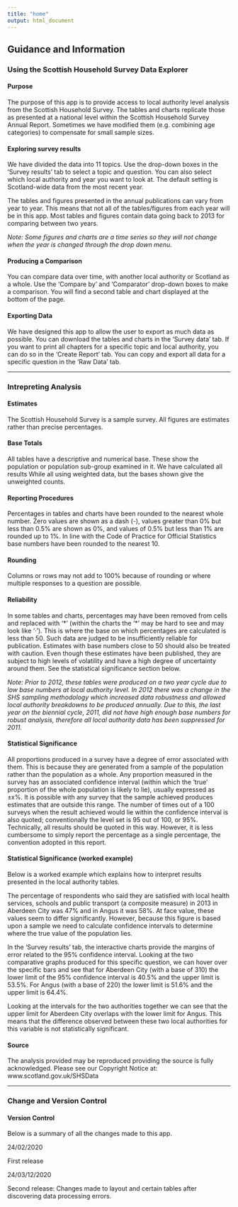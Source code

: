 ```yaml
---
title: "home"
output: html_document
---
```


## Guidance and Information

### Using the Scottish Household Survey Data Explorer

#### Purpose 
The purpose of this app is to provide access to local authority level analysis from the Scottish Household Survey.  The tables and charts replicate those as presented at a national level within the Scottish Household Survey Annual Report. Sometimes we have modified them (e.g. combining age categories) to compensate for small sample sizes. 

#### Exploring survey results
We have divided the data into 11 topics. Use the drop-down boxes in the 'Survey results' tab to select a topic and question. You can also select which local authority and year you want to look at. The default setting is Scotland-wide data from the most recent year. 

The tables and figures presented in the annual publications can vary from year to year. This means that not all of the tables/figures from each year will be in this app. Most tables and figures contain data going back to 2013 for comparing between two years.

*Note: Some figures and charts are a time series so they will not change when the year is changed through the drop down menu.*

#### Producing a Comparison
You can compare data over time, with another local authority or Scotland as a whole. Use the 'Compare by' and 'Comparator' drop-down boxes to make a comparison. You will find a second table and chart displayed at the bottom of the page.


#### Exporting Data
We have designed this app to allow the user to export as much data as possible. You can download the tables and charts in the 'Survey data' tab. If you want to print all chapters for a specific topic and local authority, you can do so in the 'Create Report' tab. You can copy and export all data for a specific question in the 'Raw Data' tab.

***

### Intrepreting Analysis

#### Estimates 
The Scottish Household Survey is a sample survey. All figures are estimates rather than precise percentages. 

#### Base Totals 
All tables have a descriptive and numerical base. These show the population or population sub-group examined in it. We have calculated all results While all using weighted data, but the bases shown give the unweighted counts.

#### Reporting Procedures 
Percentages in tables and charts have been rounded to the nearest whole number.  Zero values are shown as a dash (-), values greater than 0% but less than 0.5% are shown as 0%, and values of 0.5% but less than 1% are rounded up to 1%.  In line with the Code of Practice for Official Statistics base numbers have been rounded to the nearest 10.

#### Rounding 
Columns or rows may not add to 100% because of rounding or where multiple responses to a question are possible.

#### Reliability 
In some tables and charts, percentages may have been removed from cells and replaced with '\*' (within the charts the '\*' may be hard to see and may look like '·').  This is where the base on which percentages are calculated is less than 50. Such data are judged to be insufficiently reliable for publication.  Estimates with base numbers close to 50 should also be treated with caution. Even though these estimates have been published, they are subject to high levels of volatility and have a high degree of uncertainty around them.  See the statistical significance section below.

*Note: Prior to 2012, these tables were produced on a two year cycle due to low base numbers at local authority level. In 2012 there was a change in the SHS sampling methodology which increased data robustness and allowed local authority breakdowns to be produced annually. Due to this, the last year on the biennial cycle, 2011, did not have high enough base numbers for robust analysis, therefore all local authority data has been suppressed for 2011.*

#### Statistical Significance 
All proportions produced in a survey have a degree of error associated with them. This is because they are generated from a sample of the population rather than the population as a whole. Any proportion measured in the survey has an associated confidence interval (within which the 'true' proportion of the whole population is likely to lie), usually expressed as ±x%. It is possible with any survey that the sample achieved produces estimates that are outside this range. The number of times out of a 100 surveys when the result achieved would lie within the confidence interval is also quoted; conventionally the level set is 95 out of 100, or 95%. Technically, all results should be quoted in this way. However, it is less cumbersome to simply report the percentage as a single percentage, the convention adopted in this report.

#### Statistical Significance (worked example) 
Below is a worked example which explains how to interpret results presented in the local authority tables.

The percentage of respondents who said they are satisfied with local health services,  schools and public transport (a composite measure) in 2013 in Aberdeen City was 47% and in Angus it was 58%.  At face value, these values seem to differ significantly.  However, because this figure is based upon a sample we need to calculate confidence intervals to determine where the true value of the population lies.  

In the 'Survey results' tab, the interactive charts provide the margins of error related to the 95% confidence interval. Looking at the two comparative graphs produced for this specific question, we can hover over the specific bars and see that for Aberdeen City (with a base of 310) the lower limit of the 95% confidence interval is 40.5% and the upper limit is 53.5%.  For Angus (with a base of 220) the lower limit is 51.6% and the upper limit is 64.4%. 

Looking at the intervals for the two authorities together we can see that the upper limit for Aberdeen City overlaps with the lower limit for Angus.  This means that the difference observed between these two local authorities for this variable is not statistically significant.

#### Source 
The analysis provided may be reproduced providing the source is fully acknowledged.  Please see our Copyright Notice at: www.scotland.gov.uk/SHSData

***

### Change and Version Control

#### Version Control 
Below is a summary of all the changes made to this app.

24/02/2020

First release

24/03/12/2020

Second release: Changes made to layout and certain tables after discovering data processing errors. 
